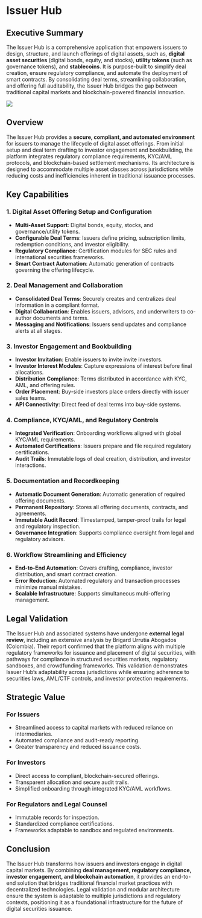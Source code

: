 # Issuer Hub

## Executive Summary

The Issuer Hub is a comprehensive application that empowers issuers to design, structure, and launch offerings of digital assets, such as, **digital asset securities** (digital bonds, equity, and stocks), **utility tokens** (such as governance tokens), and **stablecoins**. It is purpose-built to simplify deal creation, ensure regulatory compliance, and automate the deployment of smart contracts. By consolidating deal terms, streamlining collaboration, and offering full auditability, the Issuer Hub bridges the gap between traditional capital markets and blockchain-powered financial innovation.

<img
  src="/images/issuer-hub.svg"
  className="w-2xs md:w-md mx-auto"
  width={300}
  height={200}
/>

## Overview

The Issuer Hub provides a **secure, compliant, and automated environment** for issuers to manage the lifecycle of digital asset offerings. From initial setup and deal term drafting to investor engagement and bookbuilding, the platform integrates regulatory compliance requirements, KYC/AML protocols, and blockchain-based settlement mechanisms. Its architecture is designed to accommodate multiple asset classes across jurisdictions while reducing costs and inefficiencies inherent in traditional issuance processes.

## Key Capabilities

### 1. Digital Asset Offering Setup and Configuration

- **Multi-Asset Support**: Digital bonds, equity, stocks, and governance/utility tokens.
- **Configurable Deal Terms**: Issuers define pricing, subscription limits, redemption conditions, and investor eligibility.
- **Regulatory Compliance**: Certification modules for SEC rules and international securities frameworks.
- **Smart Contract Automation**: Automatic generation of contracts governing the offering lifecycle.

### 2. Deal Management and Collaboration

- **Consolidated Deal Terms**: Securely creates and centralizes deal information in a compliant format.
- **Digital Collaboration**: Enables issuers, advisors, and underwriters to co-author documents and terms.
- **Messaging and Notifications**: Issuers send updates and compliance alerts at all stages.

### 3. Investor Engagement and Bookbuilding

- **Investor Invitation**: Enable issuers to invite invite investors.
- **Investor Interest Modules**: Capture expressions of interest before final allocations.
- **Distribution Compliance**: Terms distributed in accordance with KYC, AML, and offering rules.
- **Order Placement**: Buy-side investors place orders directly with issuer sales teams.
- **API Connectivity**: Direct feed of deal terms into buy-side systems.

### 4. Compliance, KYC/AML, and Regulatory Controls

- **Integrated Verification**: Onboarding workflows aligned with global KYC/AML requirements.
- **Automated Certifications**: Issuers prepare and file required regulatory certifications.
- **Audit Trails**: Immutable logs of deal creation, distribution, and investor interactions.

### 5. Documentation and Recordkeeping

- **Automatic Document Generation**: Automatic generation of required offering documents.
- **Permanent Repository**: Stores all offering documents, contracts, and agreements.
- **Immutable Audit Record**: Timestamped, tamper-proof trails for legal and regulatory inspection.
- **Governance Integration**: Supports compliance oversight from legal and regulatory advisors.

### 6. Workflow Streamlining and Efficiency

- **End-to-End Automation**: Covers drafting, compliance, investor distribution, and smart contract creation.
- **Error Reduction**: Automated regulatory and transaction processes minimize manual mistakes.
- **Scalable Infrastructure**: Supports simultaneous multi-offering management.

## Legal Validation

The Issuer Hub and associated systems have undergone **external legal review**, including an extensive analysis by Brigard Urrutia Abogados (Colombia). Their report confirmed that the platform aligns with multiple regulatory frameworks for issuance and placement of digital securities, with pathways for compliance in structured securities markets, regulatory sandboxes, and crowdfunding frameworks. This validation demonstrates Issuer Hub’s adaptability across jurisdictions while ensuring adherence to securities laws, AML/CTF controls, and investor protection requirements.

## Strategic Value

### For Issuers

- Streamlined access to capital markets with reduced reliance on intermediaries.
- Automated compliance and audit-ready reporting.
- Greater transparency and reduced issuance costs.

### For Investors

- Direct access to compliant, blockchain-secured offerings.
- Transparent allocation and secure audit trails.
- Simplified onboarding through integrated KYC/AML workflows.

### For Regulators and Legal Counsel

- Immutable records for inspection.
- Standardized compliance certifications.
- Frameworks adaptable to sandbox and regulated environments.

## Conclusion

The Issuer Hub transforms how issuers and investors engage in digital capital markets. By combining **deal management, regulatory compliance, investor engagement, and blockchain automation**, it provides an end-to-end solution that bridges traditional financial market practices with decentralized technologies. Legal validation and modular architecture ensure the system is adaptable to multiple jurisdictions and regulatory contexts, positioning it as a foundational infrastructure for the future of digital securities issuance.
